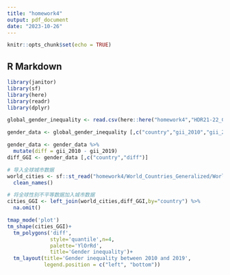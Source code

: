 ```yaml
---
title: "homework4"
output: pdf_document
date: "2023-10-26"
---
```


```r
knitr::opts_chunk$set(echo = TRUE)
```

## R Markdown
```r
library(janitor)
library(sf)
library(here)
library(readr)
library(dplyr)
```

```r
global_gender_inequality <- read.csv(here::here("homework4","HDR21-22_Composite_indices_complete_time_series.csv"),encoding="latin1")
```

```r
gender_data <- global_gender_inequality [,c("country","gii_2010","gii_2019")] %>% na.omit()
```

```r
gender_data <- gender_data %>%
  mutate(diff = gii_2010 - gii_2019)
diff_GGI <- gender_data [,c("country","diff")]
```

```r
# 导入全球城市数据
world_cities <- sf::st_read("homework4/World_Countries_Generalized/World_Countries_Generalized.shp")%>%
  clean_names()
```
```r
# 将全球性别不平等数据加入城市数据
cities_GGI <- left_join(world_cities,diff_GGI,by="country") %>%
  na.omit()
```

```r
tmap_mode('plot')
tm_shape(cities_GGI)+
  tm_polygons('diff',
              style='quantile',n=4,
              palette='YlOrRd',
              title='Gender inequality')+
  tm_layout(title='Gender inequality between 2010 and 2019',
            legend.position = c("left", "bottom"))
```

